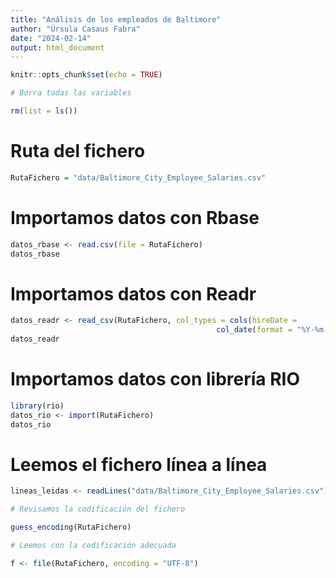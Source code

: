 ```yaml
---
title: "Análisis de los empleados de Baltimore"
author: "Úrsula Casaus Fabra"
date: "2024-02-14"
output: html_document
---
```


```r
knitr::opts_chunk$set(echo = TRUE)
```

```r
# Borra todas las variables

rm(list = ls())
```

# Ruta del fichero

```r
RutaFichero = "data/Baltimore_City_Employee_Salaries.csv"
```


# Importamos datos con Rbase

```r
datos_rbase <- read.csv(file = RutaFichero)
datos_rbase
```

# Importamos datos con Readr

```r
datos_readr <- read_csv(RutaFichero, col_types = cols(hireDate = 
                                              col_date(format = "%Y-%m-%d")))
datos_readr
```

# Importamos datos con librería RIO

```r
library(rio)
datos_rio <- import(RutaFichero)
datos_rio
```

# Leemos el fichero línea a línea

```r
lineas_leidas <- readLines("data/Baltimore_City_Employee_Salaries.csv")

# Revisamos la codificación del fichero

guess_encoding(RutaFichero)

# Leemos con la codificación adecuada

f <- file(RutaFichero, encoding = "UTF-8")
```

